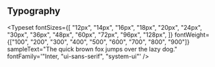 
<Meta title="Design System/Typography" />

## Typography

<Typeset
  fontSizes={[
    "12px",
    "14px",
    "16px",
    "18px",
    "20px",
    "24px",
    "30px",
    "36px",
    "48px",
    "60px",
    "72px",
    "96px",
    "128px",
  ]}
  fontWeight={["100", "200", "300", "400", "500", "600", "700", "800", "900"]}
  sampleText="The quick brown fox jumps over the lazy dog."
  fontFamily='"Inter, "ui-sans-serif", "system-ui"'
/>
